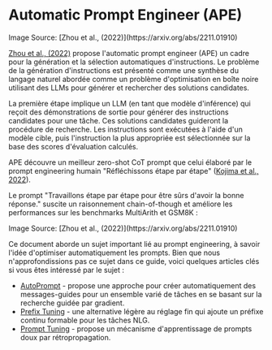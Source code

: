 # Automatic Prompt Engineer (APE)


<Screenshot src={APE} alt="APE" />
Image Source: [Zhou et al., (2022)](https://arxiv.org/abs/2211.01910)


[Zhou et al., (2022)](https://arxiv.org/abs/2211.01910) propose l'automatic prompt engineer (APE) un cadre pour la génération et la sélection automatiques d'instructions. Le problème de la génération d'instructions est présenté comme une synthèse du langage naturel abordée comme un problème d'optimisation en boîte noire utilisant des LLMs pour générer et rechercher des solutions candidates. 

La première étape implique un LLM (en tant que modèle d'inférence) qui reçoit des démonstrations de sortie pour générer des instructions candidates pour une tâche. Ces solutions candidates guideront la procédure de recherche. Les instructions sont exécutées à l'aide d'un modèle cible, puis l'instruction la plus appropriée est sélectionnée sur la base des scores d'évaluation calculés. 

APE découvre un meilleur zero-shot CoT prompt que celui élaboré par le prompt engineering humain "Réfléchissons étape par étape" ([Kojima et al., 2022](https://arxiv.org/abs/2205.11916)).

Le prompt "Travaillons étape par étape pour être sûrs d'avoir la bonne réponse." suscite un raisonnement chain-of-though et améliore les performances sur les benchmarks MultiArith et GSM8K :


<Screenshot src={APECOT} alt="APECOT" />
Image Source: [Zhou et al., (2022)](https://arxiv.org/abs/2211.01910)

Ce document aborde un sujet important lié au prompt engineering, à savoir l'idée d'optimiser automatiquement les prompts. Bien que nous n'approfondissions pas ce sujet dans ce guide, voici quelques articles clés si vous êtes intéressé par le sujet :

- [AutoPrompt](https://arxiv.org/abs/2010.15980) - propose une approche pour créer automatiquement des messages-guides pour un ensemble varié de tâches en se basant sur la recherche guidée par gradient.
- [Prefix Tuning](https://arxiv.org/abs/2101.00190) - une alternative légère au réglage fin qui ajoute un préfixe continu formable pour les tâches NLG. 
- [Prompt Tuning](https://arxiv.org/abs/2104.08691) - propose un mécanisme d'apprentissage de prompts doux par rétropropagation.
